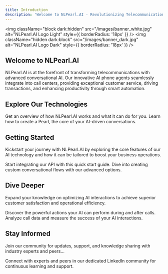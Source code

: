```yaml
---
title: Introduction
description: 'Welcome to NLPearl.AI - Revolutionizing Telecommunications with Conversational AI'
---
```


<img
  className="block dark:hidden"
  src="/images/banner_white.jpg"
  alt="NLPearl.AI Logo Light"
  style={{ borderRadius: '18px' }}
/>
<img
  className="hidden dark:block"
  src="/images/banner_dark.jpg"
  alt="NLPearl.AI Logo Dark"
  style={{ borderRadius: '18px' }}
/>

## Welcome to NLPearl.AI

NLPearl.AI is at the forefront of transforming telecommunications with advanced conversational AI. Our innovative AI phone agents seamlessly integrate into call centers, providing exceptional customer service, driving transactions, and enhancing productivity through smart automation.

## Explore Our Technologies

<CardGroup cols={2}>
  <Card
    title="Overview"
    icon="compass"
    href="/pages/overview"
  >
    Get an overview of how NLPearl.AI works and what it can do for you.
  </Card>
  <Card
    title="Create Your Pearl"
    icon="gem"
    href="/pages/create_pearl"
  >
    Learn how to create a Pearl, the core of your AI-driven conversations.
  </Card>
</CardGroup>

## Getting Started

Kickstart your journey with NLPearl.AI by exploring the core features of our AI technology and how it can be tailored to boost your business operations.

<CardGroup cols={2}>
  <Card
    title="API Quick Start"
    icon="rocket"
    href="/api-reference/api_quickstart"
  >
    Start integrating our API with this quick start guide.
  </Card>
  <Card
    title="Advanced Pearl"
    icon="sitemap"
    href="/pages/advanced_pearl"
  >
    Dive into creating custom conversational flows with our advanced options.
  </Card>
</CardGroup>

## Dive Deeper

Expand your knowledge on optimizing AI interactions to achieve superior customer satisfaction and operational efficiency.

<CardGroup cols={2}>
  <Card
    title="Actions"
    icon="hand-pointer"
    href="/pages/action"
  >
    Discover the powerful actions your AI can perform during and after calls.
  </Card>
  <Card
    title="Calls & Analytics"
    icon="chart-bar"
    href="/pages/calls"
  >
    Analyze call data and measure the success of your AI interactions.
  </Card>
</CardGroup>

## Stay Informed

Join our community for updates, support, and knowledge sharing with industry experts and peers...

<CardGroup cols={1}>
  <Card
    title="Join Our LinkedIn Community"
    icon="linkedin"
    href="https://www.linkedin.com/company/nlpearl/mycompany/"
  >
    Connect with experts and peers in our dedicated LinkedIn community for continuous learning and support.
  </Card>
</CardGroup>
